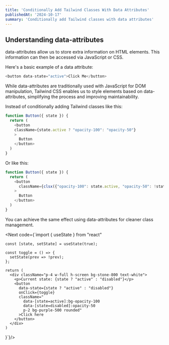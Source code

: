 ```yaml
---
title: 'Conditionally Add Tailwind Classes With Data Attributes'
publishedAt: '2024-10-17'
summary: 'Conditionally add Tailwind classes with data attributes'
---
```


## Understanding <Highlight>data-attributes</Highlight>

<Highlight>data-attributes</Highlight> allow us to store extra information on HTML elements. This information can then be accessed
via JavaScript or CSS. 

Here's a basic example of a data attribute:

```js
<button data-state="active">Click Me</button>
```

While <Highlight>data-attributes</Highlight> are traditionally used with JavaScript for DOM manipulation, Tailwind CSS enables us 
to style elements based on <Highlight>data-attributes</Highlight>, simplifying the process and improving maintainability.


Instead of conditionally adding Tailwind classes like this:
```js
function Button({ state }) {
  return (
    <button
    className={state.active ? "opacity-100": "opacity-50"}
    >
      Button
    </button>
  )
}
```

Or like this:

```js
function Button({ state }) {
  return (
    <button
      className={clsx({"opacity-100": state.active, "opacity-50": !state.active})}
    >
      Button
    </button>
  )
}
```
You can achieve the same effect using <Highlight>data-attributes</Highlight> for cleaner class management.

<Next code={`import { useState } from "react"

    const [state, setState] = useState(true);
    
    const toggle = () => {
      setState(prev => !prev);
    };

    return (
      <div className="p-4 w-full h-screen bg-stone-800 text-white">
        <p>Current state: {state ? "active" : "disabled"}</p>
        <button 
          data-state={state ? "active" : "disabled"}
          onClick={toggle} 
          className="
            data-[state=active]:bg-opacity-100 
            data-[state=disabled]:opacity-50 
            p-2 bg-purple-500 rounded"
          >Click here
        </button>
      </div>
    )
}`}/>

